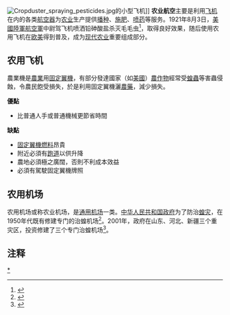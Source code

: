 [[File:Cropduster_spraying_pesticides.jpg|thumb]]的小型飞机]]
'''农业航空'''主要是利用[[飞机|飞机]]在内的各类[[航空器|航空器]]为[[农业|农业]]生产提供[[播种|播种]]、[[施肥|施肥]]、[[农药|喷药]]等服务。1921年8月3日，[[美國陸軍航空軍|美國陸軍航空軍]]中尉{{tsl|en|John A. Macready|约翰·麦克雷迪|约翰·麦克雷迪}}驾飞机喷洒铅砷酸盐杀灭毛毛虫<ref>{{Cite web|url=http://news.xinhuanet.com/science/2015-08/03/c_134497190.htm|title=1921年8月3日，飞机第一次被用于喷洒农药|accessdate=2017-08-14|author=|date=2015-08-03|work=|publisher=新华科普，来源：中国科学技术协会|language=Zh-hans|archive-date=2017-08-13|archive-url=https://web.archive.org/web/20170813230111/http://news.xinhuanet.com/science/2015-08/03/c_134497190.htm|dead-url=no}}</ref>，取得良好效果，随后使用农用飞机在[[欧美|欧美]]得到普及，成为[[现代农业|现代农业]]重要组成部分。

== 农用飞机 ==

農業機是[[農業|農業]]用[[固定翼機|固定翼機]]，有部分發達國家（如[[美國|美國]]）[[農作物|農作物]]經常受[[蝗蟲|蝗蟲]]等害蟲侵蝕，令農民飽受損失，於是利用固定翼機灑[[農藥|農藥]]，減少損失。

''' 優點 '''
*比普通人手或普通機械更節省時間

''' 缺點  '''
*[[固定翼機燃料|固定翼機燃料]]昂貴
*附近必須有[[跑道|跑道]]以供升降
*農地必須極之廣闊，否則不利成本效益
*必須有駕駛固定翼機牌照

== 农用机场 ==

农用机场或称农业机场，是[[通用机场|通用机场]]一类。[[中华人民共和国政府|中华人民共和国政府]]为了防治[[蝗灾|蝗灾]]，在1950年代既有修建专门的治蝗机场<ref>{{Cite web|url=http://szb.huaian.gov.cn/jsp/content/content.jsp?articleId=49513|title=淮安史略——近代的淮安 治蝗等恢复发展农业措施的落实|accessdate=2017-08-14|author=|date=|work=|publisher=淮安市地方志办公室网站|language=Zh-hans|archive-url=https://web.archive.org/web/20170814000631/http://szb.huaian.gov.cn/jsp/content/content.jsp?articleId=49513|archive-date=2017-08-14|dead-url=yes}}</ref>。2001年，政府在山东、河北、新疆三个重灾区，投资修建了三个专门治蝗机场<ref>{{Cite web|url=http://www.dzwww.com/shandong/sdnews/200306/t20030619_343987.htm|title=我国首个治蝗专用机场在东营市启用|accessdate=2017-08-14|author=|date=2003-06-19|work=|publisher=大众网|language=Zh-hans|archive-date=2017-08-13|archive-url=https://web.archive.org/web/20170813222753/http://www.dzwww.com/shandong/sdnews/200306/t20030619_343987.htm|dead-url=no}}</ref>。

== 注释 ==

{{Reflist|25em}}

{{Authority control}}
[[Category:农业航空|*]]